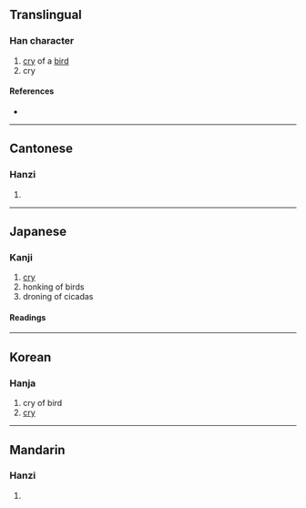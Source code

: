 {{character info}}
==Translingual==

===Han character===
{{Han char|rn=30|rad=口|as=08|sn=11|four=63034|canj=RHSK,RISK,XRHSK|ids=⿰口戾}}

# [[cry]] of a [[bird]]
# cry

====References====
* {{Han ref|kx=0193.240|dkj=03767|dj=0414.030|hdz=10646.100|uh=5533|ud=21811|bh=B0E6|bd=45286}}

----

==Cantonese==

===Hanzi===
{{yue-hanzi|jyut=leoi6|y=leui6}}

# {{rfdef|yue|sort=口08}}

----

==Japanese==

===Kanji===
{{ja-kanji|grade=|rs=口08}}

# [[cry]]
# honking of birds
# droning of cicadas

====Readings====
{{ja-readings
|goon=らい
|kanon=れい
|kun=な-く}}

----

==Korean==

===Hanja===
{{ko-hanja|hangeul=려|rv=ryeo|mr=ryŏ}}

# cry of bird
# [[cry]]

----

==Mandarin==

===Hanzi===
{{cmn-hanzi|pin=[[lì]] ([[li4]])|wg=li<sup>4</sup>}}

# {{rfdef|cmn|sort=口08}}